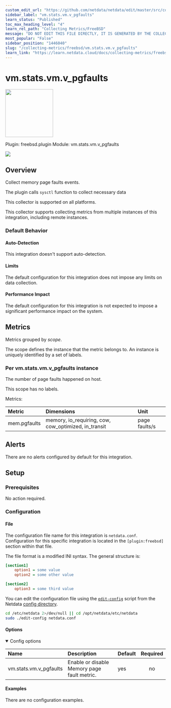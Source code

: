 ```yaml
---
custom_edit_url: "https://github.com/netdata/netdata/edit/master/src/collectors/freebsd.plugin/metadata.yaml"
sidebar_label: "vm.stats.vm.v_pgfaults"
learn_status: "Published"
toc_max_heading_level: "4"
learn_rel_path: "Collecting Metrics/FreeBSD"
message: "DO NOT EDIT THIS FILE DIRECTLY, IT IS GENERATED BY THE COLLECTOR'S metadata.yaml FILE"
most_popular: "False"
sidebar_position: "1446040"
slug: "/collecting-metrics/freebsd/vm.stats.vm.v_pgfaults"
learn_link: "https://learn.netdata.cloud/docs/collecting-metrics/freebsd/vm.stats.vm.v_pgfaults"
---
```



# vm.stats.vm.v_pgfaults


<img src="https://netdata.cloud/img/memory.svg" width="150"/>


Plugin: freebsd.plugin
Module: vm.stats.vm.v_pgfaults

<img src="https://img.shields.io/badge/maintained%20by-Netdata-%2300ab44" />

## Overview

Collect memory page faults events.

The plugin calls `sysctl` function to collect necessary data

This collector is supported on all platforms.

This collector supports collecting metrics from multiple instances of this integration, including remote instances.


### Default Behavior

#### Auto-Detection

This integration doesn't support auto-detection.

#### Limits

The default configuration for this integration does not impose any limits on data collection.

#### Performance Impact

The default configuration for this integration is not expected to impose a significant performance impact on the system.


## Metrics

Metrics grouped by *scope*.

The scope defines the instance that the metric belongs to. An instance is uniquely identified by a set of labels.



### Per vm.stats.vm.v_pgfaults instance

The number of page faults happened on host.

This scope has no labels.

Metrics:

| Metric | Dimensions | Unit |
|:------|:----------|:----|
| mem.pgfaults | memory, io_requiring, cow, cow_optimized, in_transit | page faults/s |



## Alerts

There are no alerts configured by default for this integration.


## Setup

### Prerequisites

No action required.

### Configuration

#### File

The configuration file name for this integration is `netdata.conf`.
Configuration for this specific integration is located in the `[plugin:freebsd]` section within that file.

The file format is a modified INI syntax. The general structure is:

```ini
[section1]
    option1 = some value
    option2 = some other value

[section2]
    option3 = some third value
```
You can edit the configuration file using the [`edit-config`](/docs/netdata-agent/configuration#edit-a-configuration-file-using-edit-config) script from the
Netdata [config directory](/docs/netdata-agent/configuration#the-netdata-config-directory).

```bash
cd /etc/netdata 2>/dev/null || cd /opt/netdata/etc/netdata
sudo ./edit-config netdata.conf
```
#### Options



<details open><summary>Config options</summary>

| Name | Description | Default | Required |
|:----|:-----------|:-------|:--------:|
| vm.stats.vm.v_pgfaults | Enable or disable Memory page fault metric. | yes | no |

</details>

#### Examples
There are no configuration examples.


